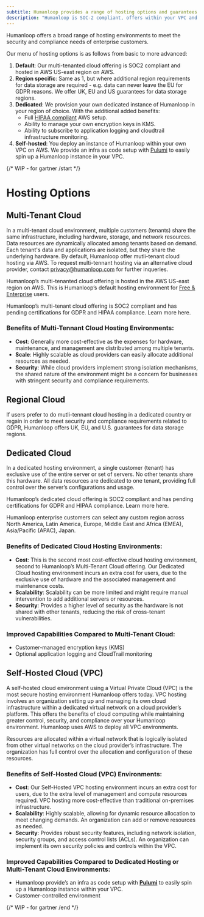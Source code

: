 ```yaml
---
subtitle: Humanloop provides a range of hosting options and guarantees to meet enterprise needs.
description: "Humanloop is SOC-2 compliant, offers within your VPC and never trains on your data. Learn more about our hosting options."
---
```


Humanloop offers a broad range of hosting environments to meet the security and compliance needs of enterprise customers.

Our menu of hosting options is as follows from basic to more advanced:

1. **Default**: Our multi-tenanted cloud offering is SOC2 compliant and hosted in AWS US-east region on AWS.
2. **Region specific**: Same as 1, but where additional region requirements for data storage are required - e.g. data can never leave the EU for GDPR reasons. We offer UK, EU and US guarantees for data storage regions.
3. **Dedicated**: We provision your own dedicated instance of Humanloop in your region of choice. With the additional added benefits:
   - Full [HIPAA compliant](https://aws.amazon.com/compliance/hipaa-compliance/) AWS setup.
   - Ability to manage your own encryption keys in KMS.
   - Ability to subscribe to application logging and cloudtrail infrastructure monitoring.
4. **Self-hosted**: You deploy an instance of Humanloop within your own VPC on AWS. We provide an infra as code setup with [Pulumi](https://www.pulumi.com/) to easily spin up a Humanloop instance in your VPC.

{/* WIP - for gartner /start */}

# Hosting Options

## Multi-Tenant Cloud

In a multi-tenant cloud environment, multiple customers (tenants) share the same infrastructure, including hardware, storage, and network resources. Data resources are dynamically allocated among tenants based on demand. Each tenant's data and applications are isolated, but they share the underlying hardware. By default, Humanloop offer mutli-tenant cloud hosting via AWS. To request multi-tennant hosting via an alternative cloud provider, contact [privacy@humanloop.com](mailto:privacy@humanloop.com) for further inqueries.

Humanloop’s multi-tenanted cloud offering is hosted in the AWS US-east region on AWS. This is Humanloop’s default hosting environment for [Free & Enterprise](https://humanloop.com/pricing) users.

Humanloop’s multi-tenant cloud offering is SOC2 compliant and has pending certifications for GDPR and HIPAA compliance. Learn more here.

### **Benefits of Multi-Tennant Cloud Hosting Environments:**

- **Cost**: Generally more cost-effective as the expenses for hardware, maintenance, and management are distributed among multiple tenants.
- **Scale**: Highly scalable as cloud providers can easily allocate additional resources as needed.
- **Security**: While cloud providers implement strong isolation mechanisms, the shared nature of the environment might be a concern for businesses with stringent security and compliance requirements.

## Regional Cloud

If users prefer to do mutli-tennant cloud hosting in a dedicated country or regain in order to meet security and compliance requirements related to GDPR, Humanloop offers UK, EU, and U.S. guarantees for data storage regions.

## Dedicated Cloud

In a dedicated hosting environment, a single customer (tenant) has exclusive use of the entire server or set of servers. No other tenants share this hardware. All data resources are dedicated to one tenant, providing full control over the server’s configurations and usage.

Humanloop’s dedicated cloud offering is SOC2 compliant and has pending certifications for GDPR and HIPAA compliance. Learn more here.

Humanloop enterprise customers can select any custom region across North America, Latin America, Europe, Middle East and Africa (EMEA), Asia/Pacific (APAC), Japan.

### **Benefits of Dedicated Cloud Hosting Environments:**

- **Cost**: This is the second most cost-effective cloud hosting environment, second to Humanloop’s Multi-Tenant Cloud offering. Our Dedicated Cloud hosting environment incurs an extra cost for users, due to the exclusive use of hardware and the associated management and maintenance costs.
- **Scalability**: Scalability can be more limited and might require manual intervention to add additional servers or resources.
- **Security**: Provides a higher level of security as the hardware is not shared with other tenants, reducing the risk of cross-tenant vulnerabilities.

### **Improved Capabilities Compared to Multi-Tenant Cloud:**

- Customer-managed encryption keys (KMS)
- Optional application logging and CloudTrail monitoring

## Self-Hosted Cloud (VPC)

A self-hosted cloud environment using a Virtual Private Cloud (VPC) is the most secure hosting environment Humanloop offers today. VPC hosting involves an organization setting up and managing its own cloud infrastructure within a dedicated virtual network on a cloud provider’s platform. This offers the benefits of cloud computing while maintaining greater control, security, and compliance over your Humanloop environment. Humanloop uses AWS to deploy all VPC environments.

Resources are allocated within a virtual network that is logically isolated from other virtual networks on the cloud provider’s infrastructure. The organization has full control over the allocation and configuration of these resources.

### **Benefits of Self-Hosted Cloud (VPC) Environments:**

- **Cost**: Our Self-Hosted VPC hosting environment incurs an extra cost for users, due to the extra level of management and compute resources required. VPC hosting more cost-effective than traditional on-premises infrastructure.
- **Scalability**: Highly scalable, allowing for dynamic resource allocation to meet changing demands. An organization can add or remove resources as needed.
- **Security**: Provides robust security features, including network isolation, security groups, and access control lists (ACLs). An organization can implement its own security policies and controls within the VPC.

### **Improved Capabilities Compared to Dedicated Hosting or Multi-Tenant Cloud Environments:**

- Humanloop provide’s an infra as code setup with [**Pulumi**](https://www.pulumi.com/) to easily spin up a Humanloop instance within your VPC.
- Customer-controlled environment

{/* WIP - for gartner /end */}
